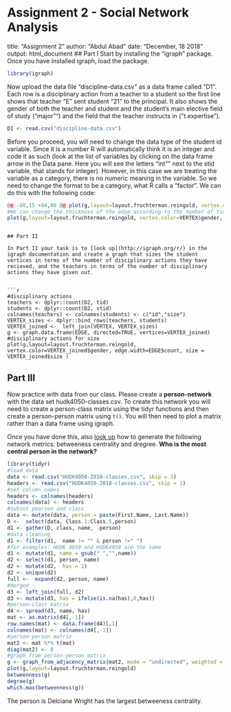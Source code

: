 # Assignment 2 - Social Network Analysis

title: "Assignment 2"
author: "Abdul Abad"
date: "December, 18 2018"
output: html_document
## Part I
Start by installing the "igraph" package. Once you have installed igraph, load the package.


```r
library(igraph)
```


Now upload the data file "discipline-data.csv" as a data frame called "D1". Each row is a disciplinary action from a teacher to a student so the first line shows that teacher "E" sent student "21" to the principal. It also shows the gender of both the teacher and student and the student's main elective field of study ("major"") and the field that the teacher instructs in ("t.expertise").

```r
D1 <- read.csv("discipline-data.csv")
```

Before you proceed, you will need to change the data type of the student id variable. Since it is a number R will automatically think it is an integer and code it as such (look at the list of variables by clicking on the data frame arrow in the Data pane. Here you will see the letters "int"" next to the stid variable, that stands for integer). However, in this case we are treating the variable as a category, there is no numeric meaning in the variable. So we need to change the format to be a category, what R calls a "factor". We can do this with the following code:

```r
@@ -80,15 +94,80 @@ plot(g,layout=layout.fruchterman.reingold, vertex.color=VERTEX$gender)
#We can change the thickness of the edge according to the number of times a particular teacher has sent a particular student to the principal.
plot(g,layout=layout.fruchterman.reingold, vertex.color=VERTEX$gender, edge.width=EDGE$count)
````
```

## Part II

In Part II your task is to [look up](http://igraph.org/r/) in the igraph documentation and create a graph that sizes the student vertices in terms of the number of disciplinary actions they have recieved, and the teachers in terms of the number of disciplinary actions they have given out.


```r
#disciplinary actions
teachers <- dplyr::count(D2, tid)
students <- dplyr::count(D2, stid) 
colnames(teachers) <- colnames(students) <- c("id","size")
VERTEX_sizes <- dplyr::bind_rows(teachers, students)
VERTEX_joined <-  left_join(VERTEX, VERTEX_sizes)
g <- graph.data.frame(EDGE, directed=TRUE, vertices=VERTEX_joined)
#disciplinary actions for size
plot(g,layout=layout.fruchterman.reingold, vertex.color=VERTEX_joined$gender, edge.width=EDGE$count, size = VERTEX_joined$size )
```


## Part III

Now practice with data from our class. Please create a **person-network** with the data set hudk4050-classes.csv. To create this network you will need to create a person-class matrix using the tidyr functions and then create a person-person matrix using `t()`. You will then need to plot a matrix rather than a data frame using igraph.

Once you have done this, also [look up](http://igraph.org/r/) how to generate the following network metrics: betweeness centrality and dregree. **Who is the most central person in the network?**


```r
library(tidyr)
#load data
data <- read.csv("HUDK4050-2018-classes.csv", skip = 3)
headers <- read.csv("HUDK4050-2018-classes.csv", skip = 1)
#set column names
headers <- colnames(headers)
colnames(data) <- headers
#subset pearson and class
data <- mutate(data, person = paste(First.Name, Last.Name))
D <-  select(data, Class.1:Class.5,person)
d1 <- gather(D, class, name, -person)
#data cleaning
d1 <- filter(d1,  name != "" & person !=" ")
#for examples: HUDK 4050 and HUDK4050 are the same
d1 <- mutate(d1, name = gsub(" ","",name)) 
d2 <- select(d1, person, name)
d2 <- mutate(d2,  has = 1)
d2 <- unique(d2)
full <-  expand(d2, person, name)
#merged
d3 <- left_join(full, d2)
d3 <- mutate(d3, has = ifelse(is.na(has),0,has))
#person-class matrix
d4 <- spread(d3, name, has)
mat <- as.matrix(d4[,-1])
row.names(mat) <- data.frame(d4)[,1]
colnames(mat) <- colnames(d4[,-1])
#person-person matrix
mat2 <- mat %*% t(mat)
diag(mat2) <- 0
#graph from person-person matrix
g <- graph_from_adjacency_matrix(mat2, mode = "undirected", weighted = TRUE)
plot(g,layout=layout.fruchterman.reingold)
betweenness(g)
degree(g)
which.max(betweenness(g))
```

The person is Delciane Wright has the largest betweeness centrality.